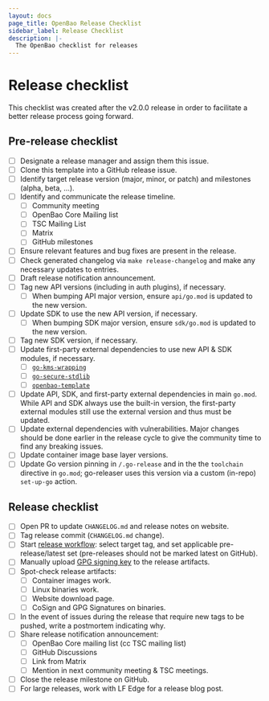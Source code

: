 ```yaml
---
layout: docs
page_title: OpenBao Release Checklist
sidebar_label: Release Checklist
description: |-
  The OpenBao checklist for releases
---
```


# Release checklist

This checklist was created after the v2.0.0 release in order to facilitate
a better release process going forward.

## Pre-release checklist

 - [ ] Designate a release manager and assign them this issue.
 - [ ] Clone this template into a GitHub release issue.
 - [ ] Identify target release version (major, minor, or patch) and milestones
       (alpha, beta, ...).
 - [ ] Identify and communicate the release timeline.
      - [ ] Community meeting
      - [ ] OpenBao Core Mailing list
      - [ ] TSC Mailing List
      - [ ] Matrix
      - [ ] GitHub milestones
 - [ ] Ensure relevant features and bug fixes are present in the release.
 - [ ] Check generated changelog via `make release-changelog` and make any
       necessary updates to entries.
 - [ ] Draft release notification announcement.
 - [ ] Tag new API versions (including in auth plugins), if necessary.
      - [ ] When bumping API major version, ensure `api/go.mod` is updated to
            the new version.
 - [ ] Update SDK to use the new API version, if necessary.
      - [ ] When bumping SDK major version, ensure `sdk/go.mod` is updated to
            the new version.
 - [ ] Tag new SDK version, if necessary.
 - [ ] Update first-party external dependencies to use new API & SDK
       modules, if necessary.
      - [ ] [`go-kms-wrapping`](https://github.com/openbao/go-kms-wrapping)
      - [ ] [`go-secure-stdlib`](https://github.com/openbao/go-secure-stdlib)
      - [ ] [`openbao-template`](https://github.com/openbao/openbao-template)
 - [ ] Update API, SDK, and first-party external dependencies in main
       `go.mod`. While API and SDK always use the built-in version, the
       first-party external modules still use the external version and thus
       must be updated.
 - [ ] Update external dependencies with vulnerabilities. Major changes should
       be done earlier in the release cycle to give the community time to find
       any breaking issues.
 - [ ] Update container image base layer versions.
 - [ ] Update Go version pinning in `/.go-release` and in the the `toolchain`
       directive in `go.mod`; go-releaser uses this version via a custom
       (in-repo) `set-up-go` action.

## Release checklist

 - [ ] Open PR to update `CHANGELOG.md` and release notes on website.
 - [ ] Tag release commit (`CHANGELOG.md` change).
 - [ ] Start [release workflow](https://github.com/openbao/openbao/actions/workflows/release.yml):
       select target tag, and set applicable pre-release/latest set
       (pre-releases should not be marked latest on GitHub).
 - [ ] Manually upload [GPG signing key](https://openbao.org/assets/openbao-gpg-pub-20240618.asc)
       to the release artifacts.
 - [ ] Spot-check release artifacts:
      - [ ] Container images work.
      - [ ] Linux binaries work.
      - [ ] Website download page.
      - [ ] CoSign and GPG Signatures on binaries.
 - [ ] In the event of issues during the release that require new tags to be
       pushed, write a postmortem indicating why.
 - [ ] Share release notification announcement:
      - [ ] OpenBao Core mailing list (cc TSC mailing list)
      - [ ] GitHub Discussions
      - [ ] Link from Matrix
      - [ ] Mention in next community meeting & TSC meetings.
 - [ ] Close the release milestone on GitHub.
 - [ ] For large releases, work with LF Edge for a release blog post.
